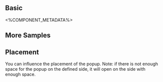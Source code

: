 
## Basic
<Basic />

<%COMPONENT_METADATA%>

## More Samples

## Placement
You can influence the placement of the popup.
Note: if there is not enough space for the popup on the defined side, it will open on the side with enough space.

<Placement />
